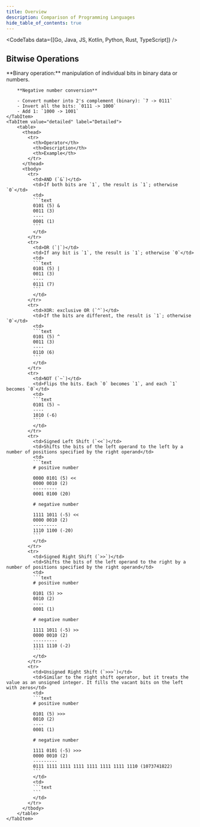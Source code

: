 ```yaml
---
title: Overview
description: Comparison of Programming Languages
hide_table_of_contents: true
---
```





<CodeTabs data={[Go, Java, JS, Kotlin, Python, Rust, TypeScript]} />

## Bitwise Operations

<Tabs>
    <TabItem value="overview" label="Overview">
        **Binary operation:** manipulation of individual bits in binary data or numbers.

        **Negative number conversion**

        - Convert number into 2's complement (binary): `7 -> 0111`
        - Invert all the bits: `0111 -> 1000`
        - Add 1: `1000 -> 1001`
    </TabItem>
    <TabItem value="detailed" label="Detailed">
        <table>
          <thead>
            <tr>
              <th>Operator</th>
              <th>Description</th>
              <th>Example</th>
            </tr>
          </thead>
          <tbody>
            <tr>
              <td>AND (`&`)</td>
              <td>If both bits are `1`, the result is `1`; otherwise `0`</td>
              <td>
              ```text
              0101 (5) &
              0011 (3)
              ----
              0001 (1)
              ```
              </td>
            </tr>
            <tr>
              <td>OR (`|`)</td>
              <td>If any bit is `1`, the result is `1`; otherwise `0`</td>
              <td>
              ```text
              0101 (5) |
              0011 (3)
              ----
              0111 (7)
              ```
              </td>
            </tr>
            <tr>
              <td>XOR: exclusive OR (`^`)</td>
              <td>If the bits are different, the result is `1`; otherwise `0`</td>
              <td>
              ```text
              0101 (5) ^
              0011 (3)
              ----
              0110 (6)
              ```
              </td>
            </tr>
            <tr>
              <td>NOT (`~`)</td>
              <td>Flips the bits. Each `0` becomes `1`, and each `1` becomes `0`</td>
              <td>
              ```text
              0101 (5) ~
              ----
              1010 (-6)
              ```
              </td>
            </tr>
            <tr>
              <td>Signed Left Shift (`<<`)</td>
              <td>Shifts the bits of the left operand to the left by a number of positions specified by the right operand</td>
              <td>
              ```text
              # positive number

              0000 0101 (5) <<
              0000 0010 (2)
              ---------
              0001 0100 (20)

              # negative number

              1111 1011 (-5) <<
              0000 0010 (2)
              ---------
              1110 1100 (-20)
              ```
              </td>
            </tr>
            <tr>
              <td>Signed Right Shift (`>>`)</td>
              <td>Shifts the bits of the left operand to the right by a number of positions specified by the right operand</td>
              <td>
              ```text
              # positive number

              0101 (5) >>
              0010 (2)
              ----
              0001 (1)

              # negative number

              1111 1011 (-5) >>
              0000 0010 (2)
              ---------
              1111 1110 (-2)
              ```
              </td>
            </tr>
            <tr>
              <td>Unsigned Right Shift (`>>>`)</td>
              <td>Similar to the right shift operator, but it treats the value as an unsigned integer. It fills the vacant bits on the left with zeros</td>
              <td>
              ```text
              # positive number

              0101 (5) >>>
              0010 (2)
              ----
              0001 (1)

              # negative number

              1111 0101 (-5) >>>
              0000 0010 (2)
              ---------
              0111 1111 1111 1111 1111 1111 1111 1110 (1073741822)
              ```
              </td>
              <td>
              ```text
              ```
              </td>
            </tr>
          </tbody>
        </table>
    </TabItem>
</Tabs>
